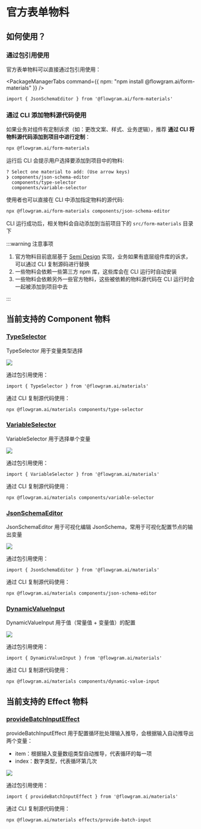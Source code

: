 # 官方表单物料

## 如何使用？

### 通过包引用使用

官方表单物料可以直接通过包引用使用：


<PackageManagerTabs command={{
  npm: "npm install @flowgram.ai/form-materials"
}} />

```tsx
import { JsonSchemaEditor } from '@flowgram.ai/form-materials'
```


### 通过 CLI 添加物料源代码使用


如果业务对组件有定制诉求（如：更改文案、样式、业务逻辑），推荐 **通过 CLI 将物料源代码添加到项目中进行定制**：

```bash
npx @flowgram.ai/form-materials
```

运行后 CLI 会提示用户选择要添加到项目中的物料:

```console
? Select one material to add: (Use arrow keys)
❯ components/json-schema-editor
  components/type-selector
  components/variable-selector
```

使用者也可以直接在 CLI 中添加指定物料的源代码:

```bash
npx @flowgram.ai/form-materials components/json-schema-editor
```

CLI 运行成功后，相关物料会自动添加到当前项目下的 `src/form-materials` 目录下

:::warning 注意事项

1. 官方物料目前底层基于 [Semi Design](https://semi.design/) 实现，业务如果有底层组件库的诉求，可以通过 CLI 复制源码进行替换
2. 一些物料会依赖一些第三方 npm 库，这些库会在 CLI 运行时自动安装
3. 一些物料会依赖另外一些官方物料，这些被依赖的物料源代码在 CLI 运行时会一起被添加到项目中去

:::

## 当前支持的 Component 物料

### [TypeSelector](https://github.com/bytedance/flowgram.ai/tree/main/packages/materials/form-materials/src/components/type-selector/index.tsx)

TypeSelector 用于变量类型选择

<img loading="lazy" src="/materials/type-selector.png" style={{width:500}}/>

通过包引用使用：

```tsx
import { TypeSelector } from '@flowgram.ai/materials'
```

通过 CLI 复制源代码使用：
```bash
npx @flowgram.ai/materials components/type-selector
```


### [VariableSelector](https://github.com/bytedance/flowgram.ai/tree/main/packages/materials/form-materials/src/components/variable-selector/index.tsx)

VariableSelector 用于选择单个变量

<img loading="lazy" src="/materials/variable-selector.png" style={{width:500}}/>


通过包引用使用：

```tsx
import { VariableSelector } from '@flowgram.ai/materials'
```

通过 CLI 复制源代码使用：
```bash
npx @flowgram.ai/materials components/variable-selector
```


### [JsonSchemaEditor](https://github.com/bytedance/flowgram.ai/tree/main/packages/materials/form-materials/src/components/json-schema-editor/index.tsx)

JsonSchemaEditor 用于可视化编辑 JsonSchema，常用于可视化配置节点的输出变量

<img loading="lazy" src="/materials/json-schema-editor.png" style={{width:500}}/>


通过包引用使用：

```tsx
import { JsonSchemaEditor } from '@flowgram.ai/materials'
```

通过 CLI 复制源代码使用：
```bash
npx @flowgram.ai/materials components/json-schema-editor
```


### [DynamicValueInput](https://github.com/bytedance/flowgram.ai/tree/main/packages/materials/form-materials/src/components/dynamic-value-input/index.tsx)

DynamicValueInput 用于值（常量值 + 变量值）的配置

<img loading="lazy" src="/materials/dynamic-value-input.png" style={{width:500}}/>


通过包引用使用：

```tsx
import { DynamicValueInput } from '@flowgram.ai/materials'
```

通过 CLI 复制源代码使用：
```bash
npx @flowgram.ai/materials components/dynamic-value-input
```

## 当前支持的 Effect 物料

### [provideBatchInputEffect](https://github.com/bytedance/flowgram.ai/tree/main/packages/materials/form-materials/src/effects/provide-batch-input/index.ts)

provideBatchInputEffect 用于配置循环批处理输入推导，会根据输入自动推导出两个变量：

- item：根据输入变量数组类型自动推导，代表循环的每一项
- index：数字类型，代表循环第几次

<img loading="lazy" src="/materials/provide-batch-input.png" style={{width:500}}/>

通过包引用使用：

```tsx
import { provideBatchInputEffect } from '@flowgram.ai/materials'
```

通过 CLI 复制源代码使用：
```bash
npx @flowgram.ai/materials effects/provide-batch-input
```
